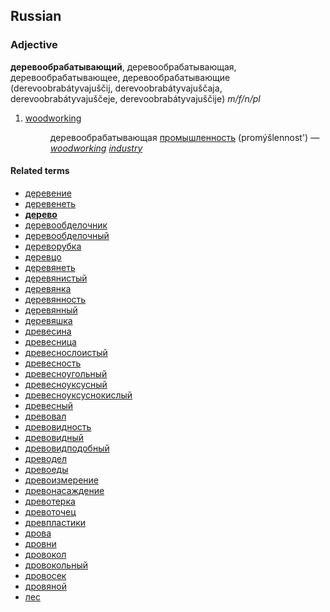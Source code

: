 ==Russian==
===Adjective===
'''деревообрабатывающий''', деревообрабатывающая, деревообрабатывающее, деревообрабатывающие (derevoobrabátyvajuščij, derevoobrabátyvajuščaja, derevoobrabátyvajuščeje, derevoobrabátyvajuščije) ''m/f/n/pl''

#[[woodworking]]
#:деревообрабатывающая [[промышленность]] (promýšlennost') — ''[[woodworking]] [[industry]]''

====Related terms====
*[[деревение]]
*[[деревенеть]]
*'''[[дерево]]'''
*[[деревообделочник]]
*[[деревообделочный]]
*[[дереворубка]]
*[[деревцо]]
*[[деревянеть]]
*[[деревянистый]]
*[[деревянка]]
*[[деревянность]]
*[[деревянный]]
*[[деревяшка]]
*[[древесина]]
*[[древесница]]
*[[древеснослоистый]]
*[[древесность]]
*[[древесноугольный]]
*[[древесноуксусный]]
*[[древесноуксуснокислый]]
*[[древесный]]
*[[древовал]]
*[[древовидность]]
*[[древовидный]]
*[[древовидподобный]]
*[[древодел]]
*[[древоеды]]
*[[древоизмерение]]
*[[древонасаждение]]
*[[древотерка]]
*[[древоточец]]
*[[древпластики]]
*[[дрова]]
*[[дровни]]
*[[дровокол]]
*[[дровокольный]]
*[[дровосек]]
*[[дровяной]]
*[[лес]]